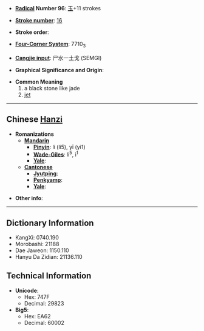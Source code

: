 * '''[[Wiktionary:Chinese radical index| Radical]] Number 96''': [[Wiktionary:Chinese radical index 玉|玉]]+11 strokes

* '''[[Wiktionary:Chinese total strokes index|Stroke number]]''': [[Wiktionary:Chinese total strokes index 16|16]]

* '''Stroke order''': 

* '''[[Wiktionary:Chinese four corner index|Four-Corner System]]''': 7710<sub>3</sub>

* '''[[Wiktionary:Chinese Cangjie index|Cangjie input]]''': 尸水一土戈 (SEMGI)

* '''Graphical Significance and Origin''': 

* '''Common Meaning'''
*#a black stone like jade
*# [[jet]]

----

== Chinese [[Hanzi]] ==

* '''Romanizations'''
** '''[[Mandarin]]'''
*** '''[[Pinyin]]''': li (li5), yī (yi1)
*** '''[[Wade-Giles]]''': li<sup>5</sup>, i<sup>1</sup>
*** '''[[Yale]]''': 
** '''[[Cantonese]]'''
*** '''[[Jyutping]]''':
*** '''[[Penkyamp]]''': 
*** '''[[Yale]]''': 

* '''Other info''': 

----

== Dictionary Information ==

* KangXi: 0740.190
* Morobashi: 21188
* Dae Jaweon: 1150.110
* Hanyu Da Zidian: 21136.110

== Technical Information ==

* '''Unicode''':
** Hex: 747F
** Decimal: 29823
* '''Big5''':
** Hex: EA62
** Decimal: 60002